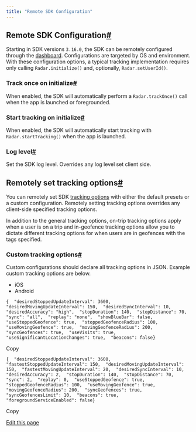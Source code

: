 ```yaml
---
title: "Remote SDK Configuration"
---
```


## []()Remote SDK Configuration[#](#remote-sdk-configuration "Direct link to heading")

Starting in SDK versions `3.16.0`, the SDK can be remotely configured through the [dashboard](https://radar.com/dashboard/settings?#sdk-settings). Configurations are targeted by OS and environment. With these configuration options, a typical tracking implementation requires only calling `Radar.initialize()` and, optionally, `Radar.setUserId()`.

### []()Track once on initialize[#](#track-once-on-initialize "Direct link to heading")

When enabled, the SDK will automatically perform a `Radar.trackOnce()` call when the app is launched or foregrounded.

### []()Start tracking on initialize[#](#start-tracking-on-initialize "Direct link to heading")

When enabled, the SDK will automatically start tracking with `Radar.startTracking()` when the app is launched.

### []()Log level[#](#log-level "Direct link to heading")

Set the SDK log level. Overrides any log level set client side.

## []()Remotely set tracking options[#](#remotely-set-tracking-options "Direct link to heading")

You can remotely set SDK [tracking options](/sdk/sdk/tracking) with either the default presets or a custom configuration. Remotely setting tracking options overrides any client-side specified tracking options.

In addition to the general tracking options, on-trip tracking options apply when a user is on a trip and in-geofence tracking options allow you to dictate different tracking options for when users are in geofences with the tags specified.

### []()Custom tracking options[#](#custom-tracking-options "Direct link to heading")

Custom configurations should declare all tracking options in JSON. Example custom tracking options are below.

* iOS
* Android

```
{  "desiredStoppedUpdateInterval": 3600,  "desiredMovingUpdateInterval": 150,  "desiredSyncInterval": 10,  "desiredAccuracy": "high",  "stopDuration": 140,  "stopDistance": 70,  "sync": "all",  "replay": "none",  "showBlueBar": false,  "useStoppedGeofence": true,  "stoppedGeofenceRadius": 100,  "useMovingGeofence": true,  "movingGeofenceRadius": 200,  "syncGeofences": true,  "useVisits": true,  "useSignificantLocationChanges": true,  "beacons": false}
```

Copy

```
{  "desiredStoppedUpdateInterval": 3600,  "fastestStoppedUpdateInterval": 150,  "desiredMovingUpdateInterval": 150,  "fastestMovingUpdateInterval": 20,  "desiredSyncInterval": 10,  "desiredAccuracy": 2,  "stopDuration": 140,  "stopDistance": 70,  "sync": 2,  "replay": 0,  "useStoppedGeofence": true,  "stoppedGeofenceRadius": 100,  "useMovingGeofence": true,  "movingGeofenceRadius": 200,  "syncGeofences": true,  "syncGeofencesLimit": 10,  "beacons": true,  "foregroundServiceEnabled": false}
```

Copy

[Edit this page](https://github.com/radarlabs/docs/edit/main/docs/sdk/remote-configuration.mdx)
